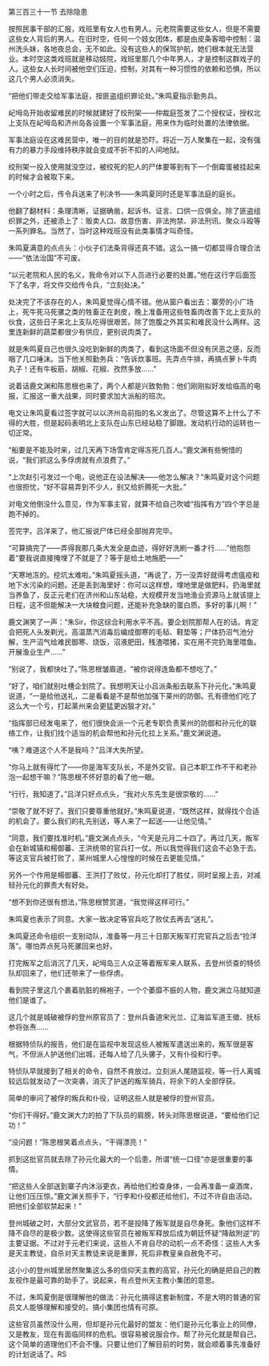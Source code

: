 

第三百三十一节 去除隐患

按照民事干部的汇报，戏班里有女人也有男人。元老院需要这些女人，但是不需要这些女人背后的男人。在旧时空，任何一个妓女团体，都是由皮条客暗中控制：温州洗头妹，各地夜总会，无不如此。没有这些人的保驾护航，她们根本就无法营业。本时空这类戏班就是移动妓院，戏班里那几个中年男人，才是控制这群戏子的人。这些女人长时间被他空们压迫，控制，对其有一种习惯性的依赖和恐惧，所以这几个男人必须消失。

“把他们带走交给军事法庭，按匪盗组织罪论处。”朱鸣夏指示勤务兵。

屺坶岛开始收留难民的时候就建好了绞刑架――仲裁庭签发了二个授权证，授权北上支队在屺坶岛和济州岛各设置一个军事法庭，用来作为临时处置的法律依据。

军事法庭设在这难民营中，唯一的目的就是恐吓。将近一万人聚集在一起，没有强有力的暴力手段维持秩序就会变成不折不扣的人间地狱。

绞刑架一投入使用就没空过，被绞死的犯人的尸体要等到有下一个倒霉蛋被挂起来的时候才会被取下来。

一个小时之后，传令兵送来了判决书――朱鸣夏同时还是军事法庭的庭长。

他翻了翻材料：条理清晰，证据确凿，起诉书、证言、口供一应俱全。除了匪盗组织罪之外，还被添上了：贩卖人口、故意伤害、非法拘禁、非法刑讯、聚众斗殴等一系列罪名。当然了，当时这种戏班没有此类事情才叫奇怪。

朱鸣夏满意的点点头：小伙子们法条背得还真不错。这么一搞一切都显得合理合法――“依法治国”不可废。

“以元老院和人民的名义，我命令对以下人员进行必要的处置。”他在这行字后面签下了名字，将文件交给传令兵，“立刻处决。”

处决完了不该存在的人，朱鸣夏觉得心情不错。他从窗户看出去：寨旁的小广场上，死牛死马死骡之类的牲畜正在剥皮，晚上准备用这些牲畜肉改善下北上支队的伙食，这些日子来北上支队吃得很艰苦。除了饱腹之外其实和难民没什么两样。这里连新鲜的蔬菜都很少有供应，更别说肉类了。

就是朱鸣夏自己也很久没吃到新鲜的肉类了，看到这场面不但没有厌恶之感，反而咽了几口唾沫。当下他关照勤务兵：“告诉炊事班。先弄点牛排，再搞点萝卜牛肉丸子！还有牛板筋，胡椒、花椒、孜然多放……”

说着话鹿文渊和陈思根也来了，两个人都是兴致勃勃：他们刚刚拟好发给临高的电报，汇报这一重大战果，同时要求加大派船的班次。

电文让朱鸣夏看过签字就可以以济州岛前指的名义发出了。尽管这算不上什么了不得的大胜，但是起码表明北上支队在山东已经站稳了脚跟。发动机行动的运转也一切正常。

“船要是不能及时来，过几天再下场雪肯定得冻死几百人。”鹿文渊有些惋惜的说，“我们抓这么多俘虏就有点浪费了。”

“上次赵引弓发过一个电，说他正在设法解决――他怎么解决？”朱鸣夏对这个问题也很担忧，“好不容易弄到不少人，别又给折腾死一大批。”

对电文他倒没什么意见，作为军事主官，就算不给自己吹嘘“指挥有方”四个字总是跑不掉的。

签完字。吕洋来了，他汇报说尸体已经全部抛弃完毕。

“可算搞完了――弄得我那几条大发全是血迹，得好好洗刷一番才行……”他抱怨着“要我说直接掩埋了不就是了？等于是给土地施肥――”

“天寒地冻的。挖坑太难啦。”朱鸣夏摇头道，“再说了，万一没弄好就得考虑瘟疫和地下水污染的问题。还是丢到海里好：你可以这样想，埋地里是做肥料，扔海里就当养鱼了，反正元老们在济州和山东站稳，大规模开发当地渔业资源马上就该提上日程，这不但能解决一大块粮食问题，还能补充急缺的蛋白质。多好的事儿啊！”

鹿文渊笑了一声：“朱Sir，你这综合利用水平不高。要企划院那帮人在的话。肯定会把死人头发剃光，高温蒸汽消毒后编成御寒的毛毡、鞋垫等；尸体扔沼气池分解，生产沼气给难民御寒、烧饭，沼液肥田，残渣喂猪，实在用不完扔海里喂鱼。开展渔业生产……”

“别说了，我都快吐了。”陈思根皱眉道，“被你说得连鱼都不想吃了。”

“好了，咱们就别吐槽企划院了。我想明天让小吕派条船去联系下孙元化，”朱鸣夏说道，“一是给他送礼，二是看看是不是帮他加强下莱州的防御。孔有德他们吃了这么大一个亏，打起莱州来会更猛更凶狠才对。”

“指挥部已经发电来了，他们很快会派一个元老专职负责莱州的防御和孙元化的联络工作，让我们找个适当的机会帮他和孙元化拉上关系。”鹿文渊说道。

“咦？难道这个人不是我吗？”吕洋大失所望。

“你马上就有得忙了――你是海军支队长，不是外交官。自己本职工作不干和老孙泡一起想干嘛？”陈思根不怀好意的看了他一眼。

“行行，我知道了。”吕洋只好点点头，“我对火东先生是很崇敬的……”

“崇敬了就不好了。我们只要尊重他就好。”朱鸣夏说道，“既然这样，就得找个合适的机会了。要么我们的礼先别送，等人来了一起送――让他见情。”

“同意，我们要找准时机。”鹿文渊点点头，“今天是元月二十四了。再过几天，叛军会在新城镇和楊御蕃、王洪统带的官兵打一仗。所以我觉得我们这会不必急于去。等这支官兵被打败了，莱州城里人心惶惶的时候在去更能见情。”

另外一个作用是楊御蕃、王洪打了败仗，孙元化却打了胜仗，同时呈报上去，对减轻孙元化的罪责大有好处。

“想不到你还很有想法，”陈思根赞赏道，“我觉得这样可行。”

朱鸣夏也表示了同意。大家一致决定等官兵吃了败仗去再去“送礼”。

朱鸣夏还命令组织一支别动队，准备等一月三十日那天叛军打完官兵之后去“捡洋落”。哪怕弄点死马死骡回来也好。

打完叛军之后消沉了几天，屺坶岛三人众正等着叛军来人联系，去登州侦查的特侦队却回来了，他们还带来了一些俘虏。

看到院子里这几个裹着肮脏的棉袍子，一个个萎靡不振的人物，鹿文渊立马就知道他们是谁了。

这几个就是城破被俘的登州原官员了：登州兵备道宋光兰、辽海监军道王徵、抚标参将张焘……

根据特侦队的报告，他们是在监视中发现这些人被叛军遣送出来的，叛军很是客气，不但派人护送他们出城，还每人给了几头骡子，又有仆役和行李。

特侦队早就接到了相关的命令，自然不肯放过。立刻派人尾随监视，等一行人离城较远后就发动了一次突袭，消灭了护送的叛军骑兵，将余下的人全部俘获。

简单的审问了被俘的叛兵和仆役，证明这些人就是被俘的登州官员。

“你们干得好。”鹿文渊大力的拍了下队员的肩膀，转头对陈思根说道，“要给他们记功！”

“没问题！”陈思根笑着点点头，“干得漂亮！”

抓到这批官员就去除了孙元化最大的一个后患，所谓“统一口径”亦是很重要的事情。

“把这些人全部送到寨子内沐浴更衣，再给他们检查身体，一会再准备一桌酒席，让他们压压惊。”鹿文渊关照手下，“行李和仆役都还给他们，不过不许自由活动。把他们全部软禁起来！”

登州城破之时，大部分文武官员，若不是投降了叛军就是自尽身死。象他们这样不降不自尽的是极少数。这使得这些官员在被叛军释放后成为朝廷怀疑“降敌附逆”的主要证据。不过对于元老们来说，这些人不肯自尽的动机一点不奇怪：这些人大多是天主教徒，自杀对天主教徒来说是重罪，死后非教皇亲自赦免不可。

这小小的登州城里居然聚集这么多的信仰天主教的高官，孙元化的确是把自己的教友视作是最可靠的助手了。说起来，有点登州天主教小集团的意思。

不过，朱鸣夏倒是很理解他的做法：孙元化搞得这套新制度，不是大明的普通的官员文人能够理解和接受的。搞小集团也情有可原。

这些官员虽然没什么用，但却是孙元化最好的盟友：他们是孙元化事业上的同僚，又是教友，现在有面临同样的危机。很容易被说服合作。帮了孙元化就是帮自己，这个简单的道理他们不会不懂。只要让他们了解目前的时势，就会顺着事先准备好的计划说话了。RS

